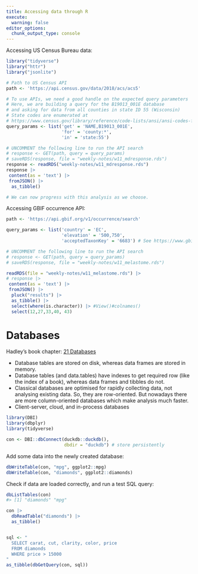 ```yaml
---
title: Accessing data through R
execute:
  warning: false
editor_options: 
  chunk_output_type: console
---
```


Accessing US Census Bureau data:

```r

library("tidyverse")
library("httr")
library("jsonlite")

# Path to US Census API
path <- 'https://api.census.gov/data/2018/acs/acs5'

# To use APIs, we need a good handle on the expected query parameters
# Here, we are building a query for the B19013_001E database
# and asking for data from all counties in state ID 55 (Wisconsin)
# State codes are enumerated at
# https://www.census.gov/library/reference/code-lists/ansi/ansi-codes-for-states.html
query_params <- list('get' = 'NAME,B19013_001E', 
                     'for' = 'county:*',
                     'in' = 'state:55') 

# UNCOMMENT the following line to run the API search
# response <- GET(path, query = query_params)
# saveRDS(response, file = "weekly-notes/w11_mdresponse.rds")
response <- readRDS("weekly-notes/w11_mdresponse.rds")
response |>
 content(as = 'text') |> 
 fromJSON() |> 
  as_tibble()

# We can now progress with this analysis as we choose.
```

Accessing GBIF occurrence API:

```r
path <- 'https://api.gbif.org/v1/occurrence/search'

query_params <- list('country' = 'EC', 
                     'elevation' = '500,750',
                     'acceptedTaxonKey' = '6683') # See https://www.gbif.org/species/ to find taxonKey for your group

# UNCOMMENT the following line to run the API search
# response <- GET(path, query = query_params)
# saveRDS(response, file = "weekly-notes/w11_melastome.rds")

readRDS(file = "weekly-notes/w11_melastome.rds") |>
# response |> 
 content(as = 'text') |> 
 fromJSON() |> 
  pluck("results") |> 
  as_tibble() |> 
  select(where(is.character)) |> #View()#colnames()
  select(12,27,33,40, 43)

```

# Databases

Hadley's book chapter: [21 Databases](https://r4ds.hadley.nz/databases.html)

- Database tables are stored on disk, whereas data frames are stored in memory.
- Database tables (and data.tables) have indexes to get required row (like the index of a book), whereas data frames and tibbles do not.
- Classical databases are optimised for rapidly collecting data, not analysing existing data. So, they are row-oriented. But nowadays there are more column-oriented databases which make analysis much faster.
- Client-server, cloud, and in-process databases

```r
library(DBI)
library(dbplyr)
library(tidyverse)

con <- DBI::dbConnect(duckdb::duckdb(), 
                      dbdir = "duckdb") # store persistently
```

Add some data into the newly created database:

```r
dbWriteTable(con, "mpg", ggplot2::mpg)
dbWriteTable(con, "diamonds", ggplot2::diamonds)
```

Check if data are loaded correctly, and run a test SQL query:

```r
dbListTables(con)
#> [1] "diamonds" "mpg"

con |> 
  dbReadTable("diamonds") |> 
  as_tibble()


sql <- "
  SELECT carat, cut, clarity, color, price 
  FROM diamonds 
  WHERE price > 15000
"
as_tibble(dbGetQuery(con, sql))
```


